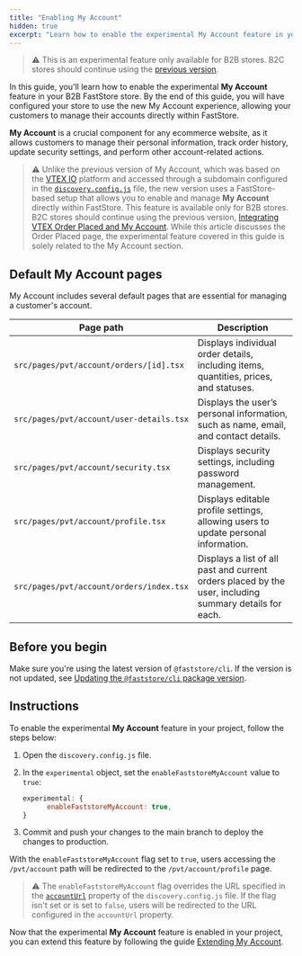 ```yaml
---
title: "Enabling My Account"
hidden: true
excerpt: "Learn how to enable the experimental My Account feature in your B2B FastStore store."
---
```


>⚠️ This is an experimental feature only available for B2B stores. B2C stores should continue using the [previous version](https://developers.vtex.com/docs/guides/faststore/go-live-4-integrating-the-vtex-order-placed-and-my-account).

In this guide, you'll learn how to enable the experimental **My Account** feature in your B2B FastStore store. By the end of this guide, you will have configured your store to use the new My Account experience, allowing your customers to manage their accounts directly within FastStore.

**My Account** is a crucial component for any ecommerce website, as it allows customers to manage their personal information, track order history, update security settings, and perform other account-related actions.

>⚠️ Unlike the previous version of My Account, which was based on the [VTEX IO](https://developers.vtex.com/docs/guides/vtex-io-documentation-what-is-vtex-io) platform and accessed through a subdomain configured in the [`discovery.config.js`](https://developers.vtex.com/docs/guides/faststore/project-structure-config-options) file, the new version uses a FastStore-based setup that allows you to enable and manage **My Account** directly within FastStore. This feature is available only for B2B stores. B2C stores should continue using the previous version, [Integrating VTEX Order Placed and My Account](https://developers.vtex.com/docs/guides/faststore/go-live-4-integrating-the-vtex-order-placed-and-my-account). While this article discusses the Order Placed page, the experimental feature covered in this guide is solely related to the My Account section.

## Default My Account pages

My Account includes several default pages that are essential for managing a customer's account.

| Page path | Description |
| --------- | ----------- |
| `src/pages/pvt/account/orders/[id].tsx` | Displays individual order details, including items, quantities, prices, and statuses. |
| `src/pages/pvt/account/user-details.tsx` | Displays the user’s personal information, such as name, email, and contact details. |
| `src/pages/pvt/account/security.tsx` | Displays security settings, including password management. |
| `src/pages/pvt/account/profile.tsx` | Displays editable profile settings, allowing users to update personal information. |
| `src/pages/pvt/account/orders/index.tsx` | Displays a list of all past and current orders placed by the user, including summary details for each. |

## Before you begin

Make sure you're using the latest version of `@faststore/cli`.  If the version is not updated, see [Updating the `@faststore/cli` package version](https://developers.vtex.com/docs/guides/faststore/project-structure-updating-the-cli-package-version).

## Instructions

To enable the experimental **My Account** feature in your project, follow the steps below:

1. Open the `discovery.config.js` file.
2. In the `experimental` object, set the `enableFaststoreMyAccount` value to `true`:

    ```js discovery.config.js mark=2
    experimental: {
          enableFaststoreMyAccount: true,
    }
    ```

3. Commit and push your changes to the main branch to deploy the changes to production.

With the `enableFaststoreMyAccount` flag set to `true`, users accessing the `/pvt/account` path will be redirected to the `/pvt/account/profile` page.

>⚠️ The `enableFaststoreMyAccount` flag overrides the URL specified in the [`accountUrl`](https://developers.vtex.com/docs/guides/faststore/project-structure-config-options#accounturl) property of the `discovery.config.js` file. If the flag isn't set or is set to `false`, users will be redirected to the URL configured in the `accountUrl` property.

Now that the experimental **My Account** feature is enabled in your project, you can extend this feature by following the guide [Extending My Account](https://developers.vtex.com/docs/guides/faststore/my-account-extensions).
